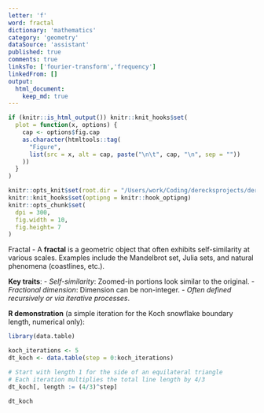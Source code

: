 ```yaml
---
letter: 'f'
word: fractal
dictionary: 'mathematics'
category: 'geometry'
dataSource: 'assistant'
published: true
comments: true
linksTo: ['fourier-transform','frequency']
linkedFrom: []
output:
  html_document:
    keep_md: true
---
```


```r
if (knitr::is_html_output()) knitr::knit_hooks$set(
  plot = function(x, options) {
    cap <- options$fig.cap
    as.character(htmltools::tag(
      "Figure",
      list(src = x, alt = cap, paste("\n\t", cap, "\n", sep = ""))
    ))
  }
)

knitr::opts_knit$set(root.dir = "/Users/work/Coding/derecksprojects/derecksnotes.com-playground/derecksnotes.com/client/src/app/dictionaries/mathematics/definitions")
knitr::knit_hooks$set(optipng = knitr::hook_optipng)
knitr::opts_chunk$set(
  dpi = 300,
  fig.width = 10,
  fig.height= 7
)
```

<a id="fractal">Fractal</a> - A **fractal** is a geometric object that often exhibits self-similarity at various scales. Examples include the Mandelbrot set, Julia sets, and natural phenomena (coastlines, etc.).

**Key traits**:
- *Self-similarity*: Zoomed-in portions look similar to the original.
- *Fractional dimension*: Dimension can be non-integer.
- *Often defined recursively or via iterative processes*.

**R demonstration** (a simple iteration for the Koch snowflake boundary length, numerical only):

```r
library(data.table)

koch_iterations <- 5
dt_koch <- data.table(step = 0:koch_iterations)

# Start with length 1 for the side of an equilateral triangle
# Each iteration multiplies the total line length by 4/3
dt_koch[, length := (4/3)^step]

dt_koch
```


